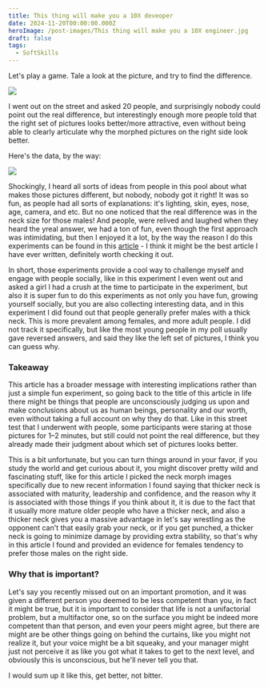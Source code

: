 ```yaml
---
title: This thing will make you a 10X deveoper
date: 2024-11-20T00:00:00.000Z
heroImage: /post-images/This thing will make you a 10X engineer.jpg
draft: false
tags:
  - SoftSkills
---
```


Let's play a game. Tale a look at the picture, and try to find the difference.

![](</post-images/This thing will make you a 10X engineer ILLUSTRATION.png>)

I went out on the street and asked 20 people, and surprisingly nobody could point out the real difference, but interestingly enough more people told that the right set of pictures looks better/more attractive, even without being able to clearly articulate why the morphed pictures on the right side look better.

Here's the data, by the way:

![](</post-images/This thing will make you a 10X engineer TABLE.png>)

Shockingly, I heard all sorts of ideas from people in this pool about what makes those pictures different, but nobody, nobody got it right! It was so fun, as people had all sorts of explanations: it's lighting, skin, eyes, nose, age, camera, and etc. But no one noticed that the real difference was in the neck size for those males! And people, were relived and laughed when they heard the yreal answer, we had a ton of fun, even though the first approach was intimidating, but then I enjoyed it a lot, by the way the reason I do this experiments can be found in this [article](https://alex-code.com/post/2024-11-15-confidence-experiment-asking-100-strangers-on-the-street) - I think it might be the best article I have ever written, definitely worth checking it out.

In short, those experiments provide a cool way to challenge myself and engage with people socially, like in this experiment I even went out and asked a girl I had a crush at the time to participate in the experiment, but also it is super fun to do this experiments as not only you have fun, growing yourself socially, but you are also collecting interesting data, and in this experiment I did found out that people generally prefer males with a thick neck. This is more prevalent among females, and more adult people. I did not track it specifically, but like the most young people in my poll usually gave reversed answers, and said they like the left set of pictures, I think you can guess why.

### Takeaway

This article has a broader message with interesting implications rather than just a simple fun experiment, so going back to the title of this article in life there might be things that people are unconsciously judging us upon and make conclusions about us as human beings, personality and our worth, even without taking a full account on why they do that. Like in this street test that I underwent with people, some participants were staring at those pictures for 1–2 minutes, but still could not point the real difference, but they already made their judgment about which set of pictures looks better.

This is a bit unfortunate, but you can turn things around in your favor, if you study the world and get curious about it, you might discover pretty wild and fascinating stuff, like for this article I picked the neck morph images specifically due to new recent information I found saying that thicker neck is associated with maturity, leadership and confidence, and the reason why it is associated with those things if you think about it, it is due to the fact that it usually more mature older people who have a thicker neck, and also a thicker neck gives you a massive advantage in let's say wrestling as the opponent can't that easily grab your neck, or if you get punched, a thicker neck is going to minimize damage by providing extra stability, so that's why in this article I found and provided an evidence for females tendency to prefer those males on the right side.

### Why that is important?

Let's say you recently missed out on an important promotion, and it was given a different person you deemed to be less competent than you, in fact it might be true, but it is important to consider that life is not a unifactorial problem, but a multifactor one, so on the surface you might be indeed more competent than that person, and even your peers might agree, but there are might are be other things going on behind the curtains, like you might not realize it, but your voice might be a bit squeaky, and your manager might just not perceive it as like you got what it takes to get to the next level, and obviously this is unconscious, but he'll never tell you that.

I would sum up it like this, get better, not bitter.
